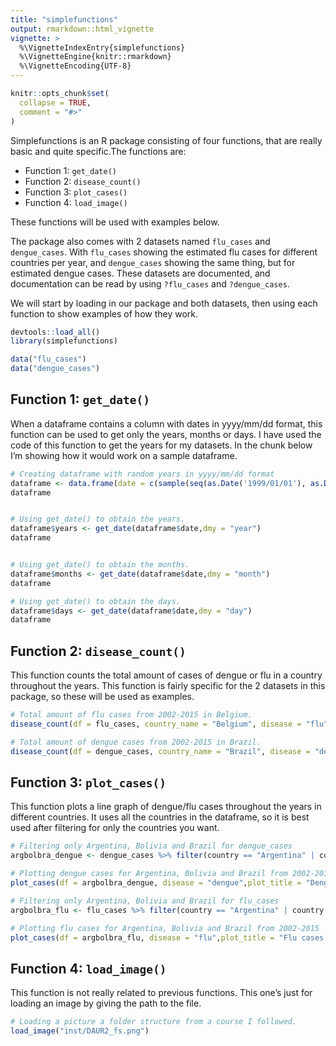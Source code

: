 ```yaml
---
title: "simplefunctions"
output: rmarkdown::html_vignette
vignette: >
  %\VignetteIndexEntry{simplefunctions}
  %\VignetteEngine{knitr::rmarkdown}
  %\VignetteEncoding{UTF-8}
---
```


```r
knitr::opts_chunk$set(
  collapse = TRUE,
  comment = "#>"
)
```

Simplefunctions is an R package consisting of four functions, that are really basic and quite specific.The functions are:

* Function 1: `get_date()`
* Function 2: `disease_count()`
* Function 3: `plot_cases()`
* Function 4: `load_image()`

These functions will be used with examples below.

The package also comes with 2 datasets named `flu_cases` and `dengue_cases`. With `flu_cases` showing the estimated flu cases for different countries per year, and `dengue_cases` showing the same thing, but for estimated dengue cases. 
These datasets are documented, and documentation can be read by using `?flu_cases` and `?dengue_cases`.


We will start by loading in our package and both datasets, then using each function to show examples of how they work.

```r
devtools::load_all()
library(simplefunctions)

data("flu_cases")
data("dengue_cases")
```


## Function 1: `get_date()`
When a dataframe contains a column with dates in yyyy/mm/dd format, this function can be used to get only the years, months or days. I have used the code of this function to get the years for my datasets. In the chunk below I'm showing how it would work on a sample dataframe.
```r

# Creating dataframe with random years in yyyy/mm/dd format
dataframe <- data.frame(date = c(sample(seq(as.Date('1999/01/01'), as.Date('2023/01/01'), by="year"), 12)))
dataframe


# Using get_date() to obtain the years.
dataframe$years <- get_date(dataframe$date,dmy = "year")
dataframe


# Using get_date() to obtain the months.
dataframe$months <- get_date(dataframe$date,dmy = "month")
dataframe

# Using get_date() to obtain the days.
dataframe$days <- get_date(dataframe$date,dmy = "day")
dataframe
```



## Function 2: `disease_count()`
This function counts the total amount of cases of dengue or flu in a country throughout the years. This function is fairly specific for the 2 datasets in this package, so these will be used as examples.

```r
# Total amount of flu cases from 2002-2015 in Belgium. 
disease_count(df = flu_cases, country_name = "Belgium", disease = "flu")

# Total amount of dengue cases from 2002-2015 in Brazil.
disease_count(df = dengue_cases, country_name = "Brazil", disease = "dengue")

```
## Function 3: `plot_cases()`

This function plots a line graph of dengue/flu cases throughout the years in different countries. It uses all the countries in the dataframe, so it is best used after filtering for only the countries you want. 
```r

# Filtering only Argentina, Bolivia and Brazil for dengue_cases
argbolbra_dengue <- dengue_cases %>% filter(country == "Argentina" | country == "Bolivia" | country == "Brazil")

# Plotting dengue cases for Argentina, Bolivia and Brazil from 2002-2015
plot_cases(df = argbolbra_dengue, disease = "dengue",plot_title = "Dengue cases Argentina, Bolivia and Brazil from 2002-2015")

# Filtering only Argentina, Bolivia and Brazil for flu_cases
argbolbra_flu <- flu_cases %>% filter(country == "Argentina" | country == "Bolivia" | country == "Brazil")

# Plotting flu cases for Argentina, Bolivia and Brazil from 2002-2015
plot_cases(df = argbolbra_flu, disease = "flu",plot_title = "Flu cases Argentina, Bolivia and Brazil from 2002-2015")
```



## Function 4: `load_image()`
This function is not really related to previous functions. This one's just for loading an image by giving the path to the file.

```r
# Loading a picture a folder structure from a course I followed.
load_image("inst/DAUR2_fs.png")
```



